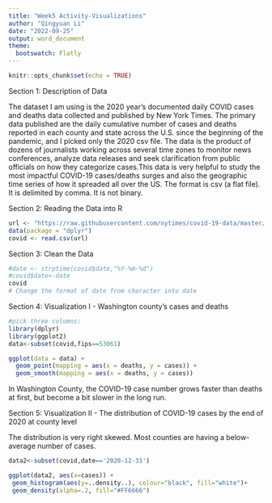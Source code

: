 ---
title: "Week5 Activity-Visualizations"
author: "Qingyuan Li"
date: "2022-09-25"
output: word_document
theme: 
  bootswatch: Flatly
---

```{r setup, include=FALSE}
knitr::opts_chunk$set(echo = TRUE)
```


Section 1: Description of Data

The dataset I am using is the 2020 year's documented daily COVID cases and deaths data collected and published by New York Times. The primary data published are the daily cumulative number of cases and deaths reported in each county and state across the U.S. since the beginning of the pandemic, and I picked only the 2020 csv file. The data is the product of dozens of journalists working across several time zones to monitor news conferences, analyze data releases and seek clarification from public officials on how they categorize cases.This data is very helpful to study the most impactful COVID-19 cases/deaths surges and also the geographic time series of how it spreaded all over the US. The format is csv (a flat file). It is delimited by comma. It is not binary. 



Section 2: Reading the Data into R

```{r, include=FALSE}
url <- "https://raw.githubusercontent.com/nytimes/covid-19-data/master/us-counties-2020.csv"
data(package = "dplyr")
covid <- read.csv(url)

```


Section 3: Clean the Data

```{r, include=FALSE}
#date <- strptime(covid$date,"%Y-%m-%d")
#covid$date<-date
covid
# Change the format of date from character into date

```


Section 4: Visualization I - Washington county's cases and deaths

```{r,include=FALSE}
#pick three columns:
library(dplyr)
library(ggplot2)
data<-subset(covid,fips==53061)
```
```{r,include=TRUE}
ggplot(data = data) + 
  geom_point(mapping = aes(x = deaths, y = cases)) +
  geom_smooth(mapping = aes(x = deaths, y = cases))
```
In Washington County, the COVID-19 case number grows faster than deaths at first, but become a bit slower in the long run. 

Section 5: Visualization II - The distribution of COVID-19 cases by the end of 2020 at county level

The distribution is very right skewed. Most counties are having a below-average number of cases. 
```{r,include=FALSE}
data2<-subset(covid,date=='2020-12-31')
```
```{r,include=TRUE}
ggplot(data2, aes(x=cases)) + 
 geom_histogram(aes(y=..density..), colour="black", fill="white")+
 geom_density(alpha=.2, fill="#FF6666") 
```